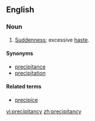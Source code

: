 ==English==


===Noun===
{{en-noun|precipitanc|ies}}

# [[suddenness|Suddenness]]; excessive [[haste]].

====Synonyms====
*[[precipitance]]
*[[precipitation]]

====Related terms====
*[[precipice]]

[[vi:precipitancy]]
[[zh:precipitancy]]